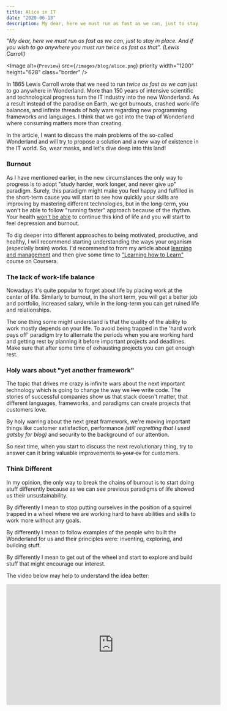 ```yaml
---
title: Alice in IT
date: "2020-06-13"
description: My dear, here we must run as fast as we can, just to stay in place. And if you wish to go anywhere you must run twice as fast as that. (Lewis Carroll)
---
```


_“My dear, here we must run as fast as we can, just to stay in place. And if you wish to go anywhere you must run twice as fast as that”. (Lewis Carroll)_

<Image
  alt={`Preview`}
  src={`/images/blog/alice.png`}
  priority
  width="1200"
  height="628"
  class="border"
/>

In 1865 Lewis Carroll wrote that we need to run _twice as fast as we can_ just to go anywhere in Wonderland. More than 150 years of intensive scientific and technological progress turn the IT industry into the new Wonderland. As a result instead of the paradise on Earth, we got burnouts, crashed work-life balances, and infinite threads of holy wars regarding new programming frameworks and languages. I think that we got into the trap of Wonderland where consuming matters more than creating.

In the article, I want to discuss the main problems of the so-called Wonderland and will try to propose a solution and a new way of existence in the IT world. So, wear masks, and let's dive deep into this land!

### Burnout

As I have mentioned earlier, in the new circumstances the only way to progress is to adopt "study harder, work longer, and never give up" paradigm. Surely, this paradigm might make you feel happy and fulfilled in the short-term cause you will start to see how quickly your skills are improving by mastering different technologies, but in the long-term, you won't be able to follow "running faster" approach because of the rhythm. Your health [won't be able](https://tonsky.livejournal.com/317265.html) to continue this kind of life and you will start to feel depression and burnout.

To dig deeper into different approaches to being motivated, productive, and healthy, I will recommend starting understanding the ways your organism (especially brain) works. I'd recommend to from my article about [learning and management](../self-management-tips/) and then give some time to ["Learning how to Learn"](https://www.coursera.org/learn/learning-how-to-learn/) course on Coursera.

### The lack of work-life balance

Nowadays it's quite popular to forget about life by placing work at the center of life. Similarly to burnout, in the short term, you will get a better job and portfolio, increased salary, while in the long-term you can get ruined life and relationships.

The one thing some might understand is that the quality of the ability to work mostly depends on your life. To avoid being trapped in the 'hard work pays off' paradigm try to alternate the periods when you are working hard and getting rest by planning it before important projects and deadlines. Make sure that after some time of exhausting projects you can get enough rest.

### Holy wars about "yet another framework"

The topic that drives me crazy is infinite wars about the next important technology which is going to change the way we <del>live</del> write code. The stories of successful companies show us that stack doesn't matter, that different languages, frameworks, and paradigms can create projects that customers love.

By holy warring about the next great framework, we're moving important things like customer satisfaction, performance _(still regretting that I used gatsby for blog)_ and security to the background of our attention.

So next time, when you start to discuss the next revolutionary thing, try to answer can it bring valuable improvements <del>to your cv</del> for customers.

### Think Different

In my opinion, the only way to break the chains of burnout is to start doing stuff differently because as we can see previous paradigms of life showed us their unsustainability.

By differently I mean to stop putting ourselves in the position of a squirrel trapped in a wheel where we are working hard to have abilities and skills to work more without any goals.

By differently I mean to follow examples of the people who built the Wonderland for us and their principles were: inventing, exploring, and building stuff.

By differently I mean to get out of the wheel and start to explore and build stuff that might encourage our interest.

The video below may help to understand the idea better:

<iframe
  width="560"
  height="315"
  src="https://www.youtube.com/embed/GEPhLqwKo6g"
  frameBorder="0"
  allow="accelerometer; autoplay; encrypted-media; gyroscope; picture-in-picture"
  allowFullScreen
/>

## Additional Materials

- [Steve Jobs at MIT](https://youtu.be/Gk-9Fd2mEnI)
- [Как устроена IT-столица мира / Russian Silicon Valley (English subs)](https://youtu.be/9lO06Zxhu88)
